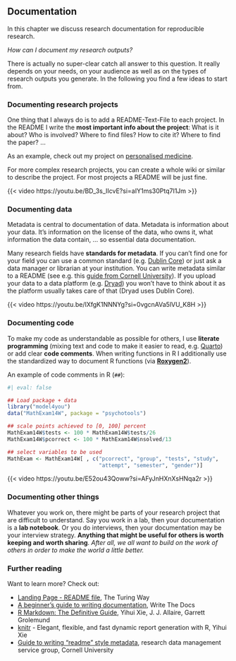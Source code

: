## Documentation

In this chapter we discuss research documentation for reproducible research.

*How can I document my research outputs?*

There is actually no super-clear catch all answer to this question. It really depends on your needs, on your audience as well as on the types of research outputs you generate. In the following you find a few ideas to start from.


### Documenting research projects

One thing that I always do is to add a README-Text-File to each project. In the README I write the **most important info about the project**: What is it about? Who is involved? Where to find files? How to cite it? Where to find the paper? ...

As an example, check out my project on [personalised medicine](https://github.com/HeidiSeibold/personalised_medicine).

For more complex research projects, you can create a whole wiki or similar to
describe the project. For most projects a README will be just fine.

{{< video https://youtu.be/BD_3s_IIcvE?si=aIY1ms30Ptq7I1Jm >}}


### Documenting data

Metadata is central to documentation of data. Metadata is information about your data. It's information on the license of the data, who owns it, what information the data contain, ... so essential data documentation.

Many research fields have **standards for metadata**. If you can't find one for your field you can use a common standard (e.g. [Dublin Core](https://www.dublincore.org/specifications/dublin-core/dces/)) or just ask a data manager or librarian at your institution. You can write metadata similar to a README (see e.g. this [guide from Cornell University](https://data.research.cornell.edu/content/readme)). If you upload your data to a data platform (e.g. [Dryad](https://datadryad.org/)) you won't have to think about it as the platform usually takes care of that (Dryad uses Dublin Core).

{{< video https://youtu.be/IXfgK1NNNYg?si=0vgcnAVa5lVU_K8H >}}

### Documenting code

To make my code as understandable as possible for others, I use **literate programming** (mixing text and code to make it easier to read, e.g. [Quarto](https://quarto.org/)) or add clear **code comments**. When writing functions in R I additionally use the standardized way to document R functions (via [**Roxygen2**](https://cran.r-project.org/web/packages/roxygen2/vignettes/roxygen2.html)).

An example of code comments in R (`##`):
```r
#| eval: false

## Load package + data
library("model4you")
data("MathExam14W", package = "psychotools")

## scale points achieved to [0, 100] percent
MathExam14W$tests <- 100 * MathExam14W$tests/26
MathExam14W$pcorrect <- 100 * MathExam14W$nsolved/13

## select variables to be used
MathExam <- MathExam14W[ , c("pcorrect", "group", "tests", "study",
                             "attempt", "semester", "gender")]
```

{{< video https://youtu.be/E52ou43Qoww?si=AFyJnHXnXsHNqa2r >}}


### Documenting other things

Whatever you work on, there might be parts of your research project that are difficult to understand. Say you work in a lab, then your documentation is a **lab notebook**. Or you do interviews, then your documentation may be your interview strategy. **Anything that might be useful for others is worth keeping and worth sharing**. *After all, we all want to build on the work of others in order to make the world a little better.*


### Further reading

Want to learn more? Check out:

-   [Landing Page - README file](https://the-turing-way.netlify.app/project-design/project-repo/project-repo-readme.html?highlight=readme), The Turing Way
-   [A beginner's guide to writing documentation](https://www.writethedocs.org/guide/writing/beginners-guide-to-docs/), Write The Docs
-   [R Markdown: The Definitive Guide](https://bookdown.org/yihui/rmarkdown/), Yihui Xie, J. J. Allaire, Garrett Grolemund
-   [knitr](https://yihui.org/knitr/) - Elegant, flexible, and fast dynamic report generation with R, Yihui Xie
-   [Guide to writing "readme" style metadata](https://data.research.cornell.edu/content/readme), research data management service group, Cornell University

